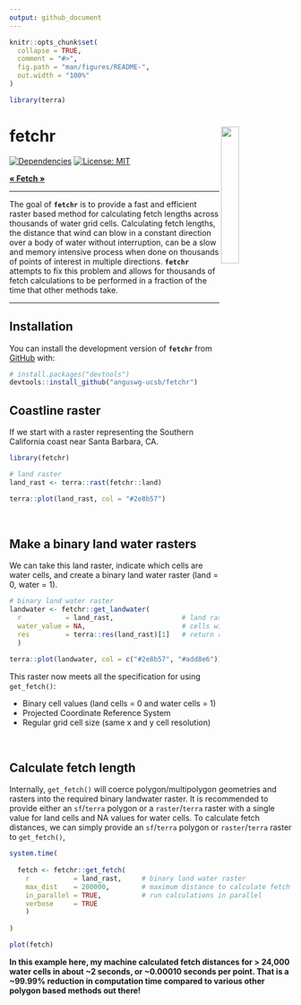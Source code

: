 ```yaml
---
output: github_document
---
```


<!-- README.md is generated from README.Rmd. Please edit that file -->

```r
knitr::opts_chunk$set(
  collapse = TRUE,
  comment = "#>",
  fig.path = "man/figures/README-",
  out.width = "100%"
)

library(terra)
```

# fetchr <img src="man/figures/fetchr_logo_transparent.png" align="right" width="25%" />

<!-- badges: start -->
[![Dependencies](https://img.shields.io/badge/dependencies-9/07-orange?style=flat)](#)
[![License: MIT](https://img.shields.io/badge/License-MIT-yellow.svg)](https://choosealicense.com/licenses/mit/)
<!-- badges: end -->

<div align="left">

  <p align="left">
    <a href="https://en.wikipedia.org/wiki/Wind_fetch"><strong>« Fetch »</strong></a>
    <br />
  </p>
</div>

<hr>

The goal of **`fetchr`** is to provide a fast and efficient raster based method for calculating fetch lengths across thousands of water grid cells. 
Calculating fetch lengths, the distance that wind can blow in a constant direction over a body of water without interruption, can be a slow and memory intensive process when done on thousands of points of interest in multiple directions. **`fetchr`** attempts to fix this problem and allows for thousands of fetch calculations to be performed in a fraction of the time that other methods take. 

<hr>

## Installation

You can install the development version of **`fetchr`** from [GitHub](https://github.com/anguswg-ucsb/fetchr) with:

``` r
# install.packages("devtools")
devtools::install_github("anguswg-ucsb/fetchr")
```

## Coastline raster

If we start with a raster representing the Southern California coast near Santa Barbara, CA.

```r
library(fetchr)

# land raster
land_rast <- terra::rast(fetchr::land)

terra::plot(land_rast, col = "#2e8b57")
```

<br>

## Make a binary land water rasters
We can take this land raster, indicate which cells are water cells, and create a binary land water raster (land = 0, water = 1).
```r
# binary land water raster 
landwater <- fetchr::get_landwater(
  r           = land_rast,                 # land raster
  water_value = NA,                        # cells with a value of NA are classified as water, all other cells are land
  res         = terra::res(land_rast)[1]   # return raster with the same cell resolution as input raster
  )

terra::plot(landwater, col = c("#2e8b57", "#add8e6"))
```

This raster now meets all the specification for using `get_fetch()`:

  - Binary cell values (land cells = 0 and water cells = 1)
  - Projected Coordinate Reference System
  - Regular grid cell size (same x and y cell resolution)

<br>

## Calculate fetch length
Internally, `get_fetch()` will coerce polygon/multipolygon geometries and rasters into the required binary landwater raster. It is recommended to provide either an `sf`/`terra` polygon or a `raster`/`terra` raster with a single value for land cells and NA values for water cells. To calculate fetch distances, we can simply provide an `sf`/`terra` polygon or `raster`/`terra` raster to `get_fetch()`,   
```r
system.time(
  
  fetch <- fetchr::get_fetch(
    r           = land_rast,     # binary land water raster
    max_dist    = 200000,        # maximum distance to calculate fetch in meters (200km)
    in_parallel = TRUE,          # run calculations in parallel
    verbose     = TRUE
    )
  
)

plot(fetch)
```

**In this example here, my machine calculated fetch distances for > 24,000 water cells in about ~2 seconds, or ~0.00010 seconds per point. That is a  ~99.99% reduction in computation time compared to various other polygon based methods out there!**





